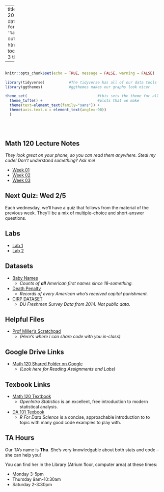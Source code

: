 
---
title: "Math 120 Fall 2019 Homepage"
date: "Updated: `r format(Sys.time(), '%d %B, %Y')`"
output: 
  html_document:
    toc: true
    toc_depth: 3
    theme: yeti

      
  
---

```r

                                                                          #
knitr::opts_chunk$set(echo = TRUE, message = FALSE, warning = FALSE)      #
                                                                          #
library(tidyverse)           #The tidyverse has all of our data tools     #
library(ggthemes)            #ggthemes makes our graphs look nicer        #
                                                                          # 
theme_set(                                #this sets the theme for all    #
  theme_tufte() +                         #plots that we make             #
  theme(text=element_text(family="sans")) + 
  theme(axis.text.x = element_text(angle=-90))                            #
  )                                                                       #
                                                                          #
                                                                          #
                                                                          #

```



## Math 120 Lecture Notes
*They look great on your phone, so you can read them anywhere.  Steal my code!  Don't understand something?  Ask me!*


- [Week 01](https://millera2.github.io/Math-120/Math-120-Lec-01.html)
- [Week 02](https://millera2.github.io/Math-120/Math-120-Lec-02.html)
- [Week 03](https://millera2.github.io/Math-120/Math-120-Lec-03.html)



## Next Quiz: Wed 2/5

Each wednesday, we'll have a quiz that follows from the material of the previous week.  They'll be a mix of multiple-choice and short-answer questions.



## Labs

- [Lab 1](https://millera2.github.io/Math-120/Math-120-Lab-1.html) 
- [Lab 2](https://millera2.github.io/Math-120/Math-120-Lab-2.html)


## Datasets


- [Baby Names](https://drive.google.com/file/d/1W5baem_xOJ9SVlaD_QHnXNdfA9dtBXaS/view?usp=sharing)
  - *Counts of **all** American first names since 18-something.*
- [Death Penalty](https://millera2.github.io/Data/death-penalty-data.csv)
  - *Records of every American who's received capital punishment.*
- [CIRP DATASET](https://drive.google.com/file/d/1-FxOfb3-Hm8DPKSpkqlHGZ91154xMW4s/view?usp=sharing)
  - *DU Freshmen Survey Data from 2014.  Not public data.*

## Helpful Files


- [Prof Miller's Scratchpad](https://drive.google.com/open?id=1XBCoVrgdWfMXgKteISLOznyBqGwzmnguSJis-axbxVI)
  - *(Here's where I can share code with you in-class)*

## Google Drive Links

- [Math 120 Shared Folder on Google](https://drive.google.com/open?id=1BjjdXm2h03ecn7qyPiHsbmW4gZEGqte7)
  - *(Look here for Reading Assignments and Labs)*

## Texbook Links

- [Math 120 Textbook](https://www.openintro.org/stat/textbook.php?stat_book=os)
  - *OpenIntro Statistics* is an excellent, free introduction to modern statistical analysis.
- [DA 101 Texbook](https://r4ds.had.co.nz)
  - *R For Data Science* is a concise, approachable introduction to to topic with many good code examples to play with.

## TA Hours

Our TA's name is **Thu**.  She's very knowledgable about both stats and code -- she can help you!

You can find her in the Library (Atrium floor, computer area) at these times:

- Monday 3-5pm
- Thursday 9am-10:30am
- Saturday 2-3:30pm